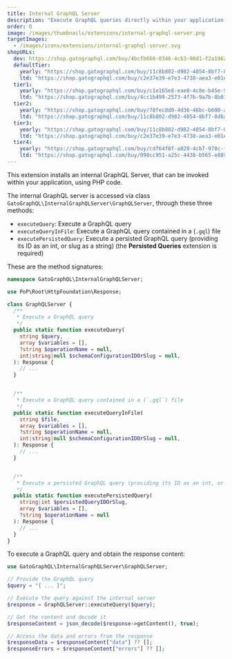 ```yaml
---
title: Internal GraphQL Server
description: "Execute GraphQL queries directly within your application, using PHP code."
order: 0
image: /images/thumbnails/extensions/internal-graphql-server.png
targetImages:
  - /images/icons/extensions/internal-graphql-server.svg
shopURLs:
  dev: https://shop.gatographql.com/buy/4bcfb660-0346-4cb3-98d1-f2a1962a79c1
  defaultTier:
    yearly: "https://shop.gatographql.com/buy/11c8b802-d982-4054-8bf7-8d6ab27bf1ec"
    ltd: "https://shop.gatographql.com/buy/c2e37e39-e7e3-4738-aea3-e01e7de2288e"
  tier1:
    yearly: "https://shop.gatographql.com/buy/c1e165e8-eae0-4c8e-b45e-5c840791942c"
    ltd: "https://shop.gatographql.com/buy/4cc1b499-2573-4f7b-9a7b-8b01f4620fd1"
  tier2:
    yearly: "https://shop.gatographql.com/buy/78fec0d0-4d36-46bc-b600-ad096b278ced"
    ltd: "https://shop.gatographql.com/buy/11c8b802-d982-4054-8bf7-8d6ab27bf1ec"
  tier3:
    yearly: "https://shop.gatographql.com/buy/11c8b802-d982-4054-8bf7-8d6ab27bf1ec"
    ltd: "https://shop.gatographql.com/buy/c2e37e39-e7e3-4738-aea3-e01e7de2288e"
  tier4:
    yearly: "https://shop.gatographql.com/buy/cdf64f8f-a028-4cb7-970c-fc56a9a8dac2"
    ltd: "https://shop.gatographql.com/buy/098cc951-a25c-4438-b565-e8899f2db50b"
---
```


This extension installs an internal GraphQL Server, that can be invoked within your application, using PHP code.

The internal GraphQL server is accessed via class `GatoGraphQL\InternalGraphQLServer\GraphQLServer`, through these three methods:

- `executeQuery`: Execute a GraphQL query
- `executeQueryInFile`: Execute a GraphQL query contained in a (`.gql`) file
- `executePersistedQuery`: Execute a persisted GraphQL query (providing its ID as an int, or slug as a string) (the **Persisted Queries** extension is required)

These are the method signatures:

```php
namespace GatoGraphQL\InternalGraphQLServer;

use PoP\Root\HttpFoundation\Response;

class GraphQLServer {
  /**
   * Execute a GraphQL query
   */
  public static function executeQuery(
    string $query,
    array $variables = [],
    ?string $operationName = null,
    int|string|null $schemaConfigurationIDOrSlug = null,
  ): Response {
    // ...
  }


  /**
   * Execute a GraphQL query contained in a (`.gql`) file
   */
  public static function executeQueryInFile(
    string $file,
    array $variables = [],
    ?string $operationName = null,
    int|string|null $schemaConfigurationIDOrSlug = null,
  ): Response {
    // ...
  }


  /**
   * Execute a persisted GraphQL query (providing its ID as an int, or slug as a string)
   */
  public static function executePersistedQuery(
    string|int $persistedQueryIDOrSlug,
    array $variables = [],
    ?string $operationName = null
  ): Response {
    // ...
  }
}
```

To execute a GraphQL query and obtain the response content:

```php
use GatoGraphQL\InternalGraphQLServer\GraphQLServer;

// Provide the GraphQL query
$query = "{ ... }";

// Execute the query against the internal server
$response = GraphQLServer::executeQuery($query);

// Get the content and decode it
$responseContent = json_decode($response->getContent(), true);

// Access the data and errors from the response
$responseData = $responseContent["data"] ?? [];
$responseErrors = $responseContent["errors"] ?? [];
```
